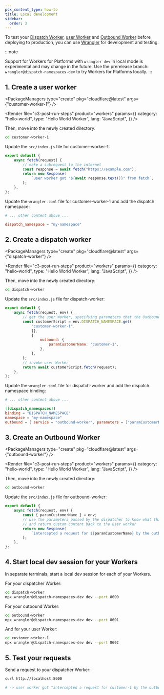 ```yaml
---
pcx_content_type: how-to
title: Local development
sidebar:
  order: 3
---
```



To test your [Dispatch Worker](/cloudflare-for-platforms/workers-for-platforms/reference/how-workers-for-platforms-works/#dynamic-dispatch-worker), [user Worker](/cloudflare-for-platforms/workers-for-platforms/reference/how-workers-for-platforms-works/#user-workers) and [Outbound Worker](/cloudflare-for-platforms/workers-for-platforms/configuration/outbound-workers/) before deploying to production, you can use [Wrangler](/workers/wrangler) for development and testing.

:::note

Support for Workers for Platforms with `wrangler dev` in local mode is experimental and may change in the future. Use the prerelease branch: `wrangler@dispatch-namespaces-dev` to try Workers for Platforms locally.
:::

## 1. Create a user worker

<PackageManagers
	type="create"
	pkg="cloudflare@latest"
	args={"customer-worker-1"}
/>

<Render
	file="c3-post-run-steps"
	product="workers"
	params={{
		category: "hello-world",
		type: "Hello World Worker",
		lang: "JavaScript",
	}}
/>

Then, move into the newly created directory:

```sh
cd customer-worker-1
```

Update the `src/index.js` file for customer-worker-1:

```javascript
export default {
	async fetch(request) {
		// make a subrequest to the internet
		const response = await fetch("https://example.com");
		return new Response(
			`user worker got "${await response.text()}" from fetch`,
		);
	},
};
```

Update the `wrangler.toml` file for customer-worker-1 and add the dispatch namespace:


<WranglerConfig>

```toml
# ... other content above ...

dispatch_namespace = "my-namespace"
```

</WranglerConfig>

## 2. Create a dispatch worker

<PackageManagers
	type="create"
	pkg="cloudflare@latest"
	args={"dispatch-worker"}
/>

<Render
	file="c3-post-run-steps"
	product="workers"
	params={{
		category: "hello-world",
		type: "Hello World Worker",
		lang: "JavaScript",
	}}
/>

Then, move into the newly created directory:

```sh
cd dispatch-worker
```

Update the `src/index.js` file for dispatch-worker:

```javascript
export default {
	async fetch(request, env) {
		// get the user Worker, specifying parameters that the Outbound Worker will see when it intercepts a user worker's subrequest
		const customerScript = env.DISPATCH_NAMESPACE.get(
			"customer-worker-1",
			{},
			{
				outbound: {
					paramCustomerName: "customer-1",
				},
			},
		);
		// invoke user Worker
		return await customerScript.fetch(request);
	},
};
```

Update the `wrangler.toml` file for dispatch-worker and add the dispatch namespace binding:



<WranglerConfig>

```toml
# ... other content above ...

[[dispatch_namespaces]]
binding = "DISPATCH_NAMESPACE"
namespace = "my-namespace"
outbound = { service = "outbound-worker", parameters = ["paramCustomerName"] }
```

</WranglerConfig>

## 3. Create an Outbound Worker

<PackageManagers
	type="create"
	pkg="cloudflare@latest"
	args={"outbound-worker"}
/>

<Render
	file="c3-post-run-steps"
	product="workers"
	params={{
		category: "hello-world",
		type: "Hello World Worker",
		lang: "JavaScript",
	}}
/>

Then, move into the newly created directory:

```sh
cd outbound-worker
```

Update the `src/index.js` file for outbound-worker:

```javascript
export default {
	async fetch(request, env) {
		const { paramCustomerName } = env;
		// use the parameters passed by the dispatcher to know what this user this request is for
		// and return custom content back to the user worker
		return new Response(
			`intercepted a request for ${paramCustomerName} by the outbound`,
		);
	},
};
```

## 4. Start local dev session for your Workers

In separate terminals, start a local dev session for each of your Workers.

For your dispatcher Worker:

```sh
cd dispatch-worker
npx wrangler@dispatch-namespaces-dev dev --port 8600
```

For your outbound Worker:

```sh
cd outbound-worker
npx wrangler@dispatch-namespaces-dev dev --port 8601
```

And for your user Worker:

```sh
cd customer-worker-1
npx wrangler@dispatch-namespaces-dev dev --port 8602
```

## 5. Test your requests

Send a request to your dispatcher Worker:

```sh
curl http://localhost:8600
```

```sh output
# -> user worker got "intercepted a request for customer-1 by the outbound" from fetch
```

